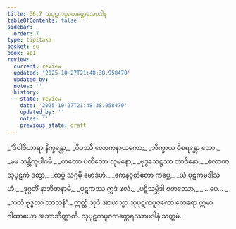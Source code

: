 ```yaml
---
title: 36.7 သုပုဋကပူဇကတ္ထေရအပဒါန
tableOfContents: false
sidebar:
  order: 7
type: tipitaka
basket: su
book: ap1
review:
  current: review
  updated: '2025-10-27T21:48:38.958470'
  updated_by: ''
  notes: ''
  history:
  - state: review
    date: '2025-10-27T21:48:38.958470'
    updated_by: ''
    notes: ''
    previous_state: draft
---
```



<ReviewStatus review={frontmatter.review} showDetails={true} />

<HypothesisAnnotation frontmatter={frontmatter} />

<DynamicBreadcrumb />

<Division number="26" book="ap1" e="ch" v="20" p="327">

<Paragraph number="4007" type="verses" book="ap1">
_“ဒိဝါဝိဟာရာ နိက္ခန္တော,_  
_ဝိပဿီ လောကနာယကော;_  
_ဘိက္ခာယ ဝိစရန္တော သော,_  
_မမ သန္တိကုပါဂမိ._  

</Paragraph>

</Division>
<Division number="27" book="ap1" e="ch" v="20" p="328">

<Paragraph number="4008" type="verses" book="ap1">
_တတော ပတီတော သုမနော,_  
_ဗုဒ္ဓသေဋ္ဌဿ တာဒိနော;_  
_လောဏသုပုဋကံ ဒတွာ,_  
_ကပ္ပံ သဂ္ဂမှိ မောဒဟံ._  

</Paragraph>

</Division>
<Division number="28" book="ap1" e="ch" v="20" p="328">

<Paragraph number="4009" type="verses" book="ap1">
_ဧကနဝုတိတော ကပ္ပေ,_  
_ယံ ပုဋကမဒါသဟံ;_  
_ဒုဂ္ဂတိံ နာဘိဇာနာမိ,_  
_ပုဋကဿ ဣဒံ ဖလံ._  

</Paragraph>

</Division>
<Division number="29" book="ap1" e="ch" v="20" p="328">

<Paragraph number="4010" type="verses" book="ap1">
_ပဋိသမ္ဘိဒါ စတဿော,_  
_ …ပေ… _  
_ကတံ ဗုဒ္ဓဿ သာသနံ”._  

</Paragraph>

<Paragraph number="4011" book="ap1">
ဣတ္ထံ သုဒံ အာယသ္မာ သုပုဋကပူဇကော ထေရော ဣမာ ဂါထာယော အဘာသိတ္ထာတိ.

</Paragraph>
</Division>

<Paragraph number="4012" type="center" book="ap1">
သုပုဋကပူဇကတ္ထေရဿာပဒါနံ သတ္တမံ.
</Paragraph>